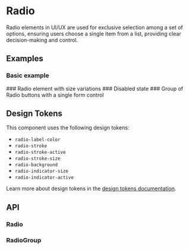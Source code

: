 
<Meta title="Docs/Components/Form/Radio" />

# Radio

Radio elements in UI/UX are used for exclusive selection among a set of options,
ensuring users choose a single item from a list, providing clear decision-making and control.

## Examples
### Basic example
<Canvas sourceState="shown" of={RadioStories.Simple} />
### Radio element with size variations
<Canvas of={RadioStories.Sizes} />
### Disabled state
<Canvas of={RadioStories.Disabled} />
### Group of Radio buttons with a single form control
<Canvas of={RadioGroupStories.Simple} />

## Design Tokens
This component uses the following design tokens:

- `radio-label-color`
- `radio-stroke`
- `radio-stroke-active`
- `radio-stroke-size`
- `radio-background`
- `radio-indicator-size`
- `radio-indicator-active`

Learn more about design tokens in the [design tokens documentation](?path=/story/docs-design-tokens-getting-started--page).

## API
### Radio

[//]: # (<ArgsTable of={Radio} />)

### RadioGroup

[//]: # (<ArgsTable of={RadioGroup} />)
